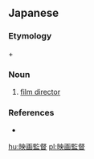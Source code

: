 ==Japanese==
{{ja-kanjitab|えい|が|かん|とく|yomi=on}}

===Etymology===
{{m|ja|映画||[[movie]]|sc=Jpan}} + {{m|ja|監督||[[director]]|sc=Jpan}}

===Noun===
{{ja-noun|えいが かんとく}}

# [[film director]]
#: {{ja-usex|衣笠氏は'''映画監督'''であるだけではなく、俳優であった|^きぬがさ-し は '''えいが かんとく''' である だけ で は なく、はいゆaう で あった|Kinugasa was not just a '''film director'''; he was an actor.}}

===References===
* {{R:Kojien}}

[[hu:映画監督]]
[[pl:映画監督]]